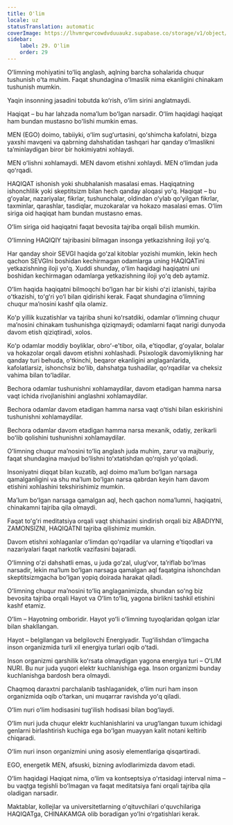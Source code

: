 ```yaml
---
title: O'lim
locale: uz
statusTranslation: automatic
coverImage: https://lhvmrqwrcowdvduuaukz.supabase.co/storage/v1/object/public/strapi-uploads/small_cover-educacion-fundamental.webp-2d51a7828a2b1309555be27f7e2a61a0.webp
sidebar:
    label: 29. O'lim
    order: 29
---
```

Oʻlimning mohiyatini toʻliq anglash, aqlning barcha sohalarida chuqur tushunish oʻta muhim. Faqat shundagina oʻlmaslik nima ekanligini chinakam tushunish mumkin.

Yaqin insonning jasadini tobutda koʻrish, oʻlim sirini anglatmaydi.

Haqiqat – bu har lahzada nomaʼlum boʻlgan narsadir. Oʻlim haqidagi haqiqat ham bundan mustasno boʻlishi mumkin emas.

MEN (EGO) doimo, tabiiyki, oʻlim sugʻurtasini, qoʻshimcha kafolatni, bizga yaxshi mavqeni va qabrning dahshatidan tashqari har qanday oʻlmaslikni taʼminlaydigan biror bir hokimiyatni xohlaydi.

MEN oʻlishni xohlamaydi. MEN davom etishni xohlaydi. MEN oʻlimdan juda qoʻrqadi.

HAQIQAT ishonish yoki shubhalanish masalasi emas. Haqiqatning ishonchlilik yoki skeptitsizm bilan hech qanday aloqasi yoʻq. Haqiqat – bu gʻoyalar, nazariyalar, fikrlar, tushunchalar, oldindan oʻylab qoʻyilgan fikrlar, taxminlar, qarashlar, tasdiqlar, muzokaralar va hokazo masalasi emas. Oʻlim siriga oid haqiqat ham bundan mustasno emas.

Oʻlim siriga oid haqiqatni faqat bevosita tajriba orqali bilish mumkin.

Oʻlimning HAQIQIY tajribasini bilmagan insonga yetkazishning iloji yoʻq.

Har qanday shoir SEVGI haqida goʻzal kitoblar yozishi mumkin, lekin hech qachon SEVGIni boshidan kechirmagan odamlarga uning HAQIQATini yetkazishning iloji yoʻq. Xuddi shunday, oʻlim haqidagi haqiqatni uni boshidan kechirmagan odamlarga yetkazishning iloji yoʻq deb aytamiz.

Oʻlim haqida haqiqatni bilmoqchi boʻlgan har bir kishi oʻzi izlanishi, tajriba oʻtkazishi, toʻgʻri yoʻl bilan qidirishi kerak. Faqat shundagina oʻlimning chuqur maʼnosini kashf qila olamiz.

Koʻp yillik kuzatishlar va tajriba shuni koʻrsatdiki, odamlar oʻlimning chuqur maʼnosini chinakam tushunishga qiziqmaydi; odamlarni faqat narigi dunyoda davom etish qiziqtiradi, xolos.

Koʻp odamlar moddiy boyliklar, obroʻ-eʼtibor, oila, eʼtiqodlar, gʻoyalar, bolalar va hokazolar orqali davom etishni xohlashadi. Psixologik davomiylikning har qanday turi behuda, oʻtkinchi, beqaror ekanligini anglaganlarida, kafolatlarsiz, ishonchsiz boʻlib, dahshatga tushadilar, qoʻrqadilar va cheksiz vahima bilan toʻladilar.

Bechora odamlar tushunishni xohlamaydilar, davom etadigan hamma narsa vaqt ichida rivojlanishini anglashni xohlamaydilar.

Bechora odamlar davom etadigan hamma narsa vaqt oʻtishi bilan eskirishini tushunishni xohlamaydilar.

Bechora odamlar davom etadigan hamma narsa mexanik, odatiy, zerikarli boʻlib qolishini tushunishni xohlamaydilar.

Oʻlimning chuqur maʼnosini toʻliq anglash juda muhim, zarur va majburiy, faqat shundagina mavjud boʻlishni toʻxtatishdan qoʻrqish yoʻqoladi.

Insoniyatni diqqat bilan kuzatib, aql doimo maʼlum boʻlgan narsaga qamalganligini va shu maʼlum boʻlgan narsa qabrdan keyin ham davom etishini xohlashini tekshirishimiz mumkin.

Maʼlum boʻlgan narsaga qamalgan aql, hech qachon nomaʼlumni, haqiqatni, chinakamni tajriba qila olmaydi.

Faqat toʻgʻri meditatsiya orqali vaqt shishasini sindirish orqali biz ABADIYNI, ZAMONSIZNI, HAQIQATNI tajriba qilishimiz mumkin.

Davom etishni xohlaganlar oʻlimdan qoʻrqadilar va ularning eʼtiqodlari va nazariyalari faqat narkotik vazifasini bajaradi.

Oʻlimning oʻzi dahshatli emas, u juda goʻzal, ulugʻvor, taʼriflab boʻlmas narsadir, lekin maʼlum boʻlgan narsaga qamalgan aql faqatgina ishonchdan skeptitsizmgacha boʻlgan yopiq doirada harakat qiladi.

Oʻlimning chuqur maʼnosini toʻliq anglaganimizda, shundan soʻng biz bevosita tajriba orqali Hayot va Oʻlim toʻliq, yagona birlikni tashkil etishini kashf etamiz.

Oʻlim – Hayotning omboridir. Hayot yoʻli oʻlimning tuyoqlaridan qolgan izlar bilan shakllangan.

Hayot – belgilangan va belgilovchi Energiyadir. Tugʻilishdan oʻlimgacha inson organizmida turli xil energiya turlari oqib oʻtadi.

Inson organizmi qarshilik koʻrsata olmaydigan yagona energiya turi – OʻLIM NURI. Bu nur juda yuqori elektr kuchlanishiga ega. Inson organizmi bunday kuchlanishga bardosh bera olmaydi.

Chaqmoq daraxtni parchalanib tashlaganidek, oʻlim nuri ham inson organizmida oqib oʻtarkan, uni muqarrar ravishda yoʻq qiladi.

Oʻlim nuri oʻlim hodisasini tugʻilish hodisasi bilan bogʻlaydi.

Oʻlim nuri juda chuqur elektr kuchlanishlarini va urugʻlangan tuxum ichidagi genlarni birlashtirish kuchiga ega boʻlgan muayyan kalit notani keltirib chiqaradi.

Oʻlim nuri inson organizmini uning asosiy elementlariga qisqartiradi.

EGO, energetik MEN, afsuski, bizning avlodlarimizda davom etadi.

Oʻlim haqidagi Haqiqat nima, oʻlim va kontseptsiya oʻrtasidagi interval nima – bu vaqtga tegishli boʻlmagan va faqat meditatsiya fani orqali tajriba qila oladigan narsadir.

Maktablar, kollejlar va universitetlarning oʻqituvchilari oʻquvchilariga HAQIQATga, CHINAKAMGA olib boradigan yoʻlni oʻrgatishlari kerak.

